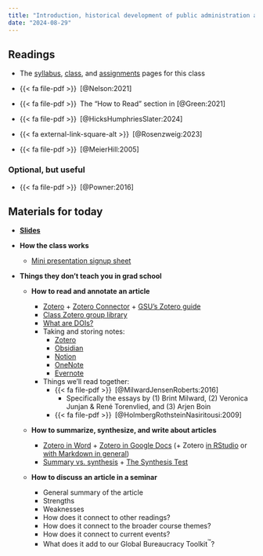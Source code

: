 ```yaml
---
title: "Introduction, historical development of public administration and management, and recent critiques"
date: "2024-08-29"
---
```


## Readings

- The [syllabus](/syllabus.qmd), [class](/class/index.qmd), and [assignments](/assignment/index.qmd) pages for this class

- {{< fa file-pdf >}}&ensp;[@Nelson:2021]

- {{< fa file-pdf >}}&ensp;The "How to Read" section in [@Green:2021]

- {{< fa file-pdf >}}&ensp;[@HicksHumphriesSlater:2024]

- {{< fa external-link-square-alt >}}&ensp;[@Rosenzweig:2023]

- {{< fa file-pdf >}}&ensp;[@MeierHill:2005]

### Optional, but useful

- {{< fa file-pdf >}}&ensp;[@Powner:2016]


## Materials for today

- [**Slides**](/slides/2024-08-29.html)

- **How the class works**
  - [Mini presentation signup sheet](https://docs.google.com/spreadsheets/d/1QDpvQp8iDq0Fgee_1EJfXYsvuC0-Cu6bReUIH3OR4l8/)

- **Things they don’t teach you in grad school**

  - **How to read and annotate an article**

    - [Zotero](https://www.zotero.org/) + [Zotero Connector](https://www.zotero.org/download/connectors) + [GSU's Zotero guide](https://research.library.gsu.edu/zotero)
    - [Class Zotero group library](https://www.zotero.org/groups/governancef25)
    - [What are DOIs?](https://apastyle.apa.org/style-grammar-guidelines/references/dois-urls)
    - Taking and storing notes:
      - [Zotero](https://www.zotero.org/)
      - [Obsidian](https://obsidian.md/)
      - [Notion](https://www.notion.so/)
      - [OneNote](https://www.onenote.com/?public=1)
      - [Evernote](https://evernote.com/)
    - Things we'll read together:
      - {{< fa file-pdf >}}&ensp;[@MilwardJensenRoberts:2016]
        - Specifically the essays by (1) Brint Milward, (2) Veronica Junjan & René Torenvlied, and (3) Arjen Boin
      - {{< fa file-pdf >}}&ensp;[@HolmbergRothsteinNasiritousi:2009]

  - **How to summarize, synthesize, and write about articles**

    - [Zotero in Word](https://www.zotero.org/support/word_processor_plugin_usage) + [Zotero in Google Docs](https://www.zotero.org/support/google_docs) (+ Zotero [in RStudio](https://posit.co/blog/rstudio-1-4-preview-citations/) or [with Markdown in general](https://www.andrewheiss.com/blog/2023/01/08/bibdesk-to-zotero-pandoc/#example-workflow-with-quarto-r-markdown-pandoc))
    - [Summary vs. synthesis](https://www.youtube.com/watch?v=R_rnkM7jvlY) + [The Synthesis Test](https://www.youtube.com/watch?v=R_rnkM7jvlY&t=241s)

  - **How to discuss an article in a seminar**

  	- General summary of the article
  	- Strengths
  	- Weaknesses
  	- How does it connect to other readings?
  	- How does it connect to the broader course themes?
  	- How does it connect to current events?
  	- What does it add to our Global Bureaucracy Toolkit^™^?
